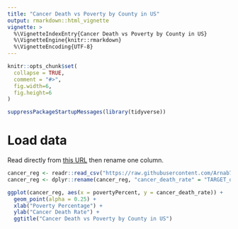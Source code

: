 ```yaml
---
title: "Cancer Death vs Poverty by County in US"
output: rmarkdown::html_vignette
vignette: >
  %\VignetteIndexEntry{Cancer Death vs Poverty by County in US}
  %\VignetteEngine{knitr::rmarkdown}
  %\VignetteEncoding{UTF-8}
---
```


```r
knitr::opts_chunk$set(
  collapse = TRUE,
  comment = "#>",
  fig.width=6,
  fig.height=6
)
```

```r
suppressPackageStartupMessages(library(tidyverse))
```

# Load data

Read directly from [this URL](https://raw.githubusercontent.com/Arnab777as3uj/STAT6021-Cancer-Prediction-Project/master/cancer_reg.csv) then rename one column.

```r
cancer_reg <- readr::read_csv("https://raw.githubusercontent.com/Arnab777as3uj/STAT6021-Cancer-Prediction-Project/master/cancer_reg.csv")
cancer_reg <- dplyr::rename(cancer_reg, "cancer_death_rate" = "TARGET_deathRate")
```

```r
ggplot(cancer_reg, aes(x = povertyPercent, y = cancer_death_rate)) +
  geom_point(alpha = 0.25) +
  xlab("Poverty Percentage") +
  ylab("Cancer Death Rate") +
  ggtitle("Cancer Death vs Poverty by County in US")
```

